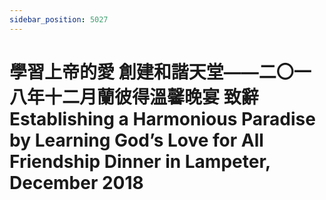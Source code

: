 ```yaml
---
sidebar_position: 5027
---
```



# 學習上帝的愛 創建和諧天堂——二〇一八年十二月蘭彼得溫馨晚宴 致辭 Establishing a Harmonious Paradise by Learning God’s Love for All Friendship Dinner in Lampeter, December 2018

<ReactPlayer controls='true' url='https://tw4.amtb.de/redirect/media/himp4/32/32-308/32-308-0001.mp4' />